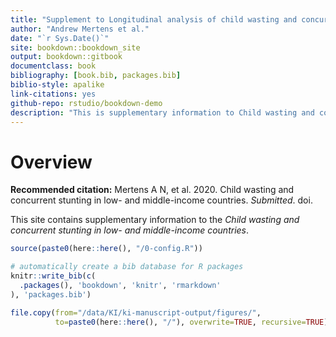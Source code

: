 ```yaml
--- 
title: "Supplement to Longitudinal analysis of child wasting and concurrence with stunting in low-resource settings"
author: "Andrew Mertens et al."
date: "`r Sys.Date()`"
site: bookdown::bookdown_site
output: bookdown::gitbook
documentclass: book
bibliography: [book.bib, packages.bib]
biblio-style: apalike
link-citations: yes
github-repo: rstudio/bookdown-demo
description: "This is supplementary information to Child wasting and concurrent stunting in low- and middle-income countries"
---
```


# Overview

**Recommended citation:** Mertens A N, et al. 2020. Child wasting and concurrent stunting in low- and middle-income countries. *Submitted*. doi. 

This site contains supplementary information to the *Child wasting and concurrent stunting in low- and middle-income countries*. 


```r
source(paste0(here::here(), "/0-config.R"))

# automatically create a bib database for R packages
knitr::write_bib(c(
  .packages(), 'bookdown', 'knitr', 'rmarkdown'
), 'packages.bib')

file.copy(from="/data/KI/ki-manuscript-output/figures/", 
          to=paste0(here::here(), "/"), overwrite=TRUE, recursive=TRUE)

```
